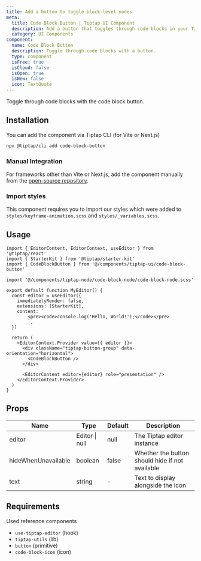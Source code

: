 ```yaml
---
title: Add a button to toggle block-level nodes
meta:
  title: Code Block Button | Tiptap UI Component
  description: Add a button that toggles through code blocks in your Tiptap editor. More in the docs!
  category: UI Components
component:
  name: Code Block Button
  description: Toggle through code blocks with a button.
  type: component
  isFree: true
  isCloud: false
  isOpen: true
  isNew: false
  icon: TextQuote
---
```



Toggle through code blocks with the code block button.

<CodeDemo isScrollable src="https://template.tiptap.dev/preview/tiptap-ui/code-block-button" />

## Installation

You can add the component via Tiptap CLI (for Vite or Next.js)

```bash
npx @tiptap/cli add code-block-button
```

### Manual Integration

For frameworks other than Vite or Next.js, add the component manually from the [open-source repository](https://github.com/ueberdosis/tiptap-ui-components/tree/main/apps/web/src/components/tiptap-ui/code-block-button).

### Import styles

This component requires you to import our styles which were added to `styles/keyframe-animation.scss` and `styles/_variables.scss`.

## Usage

```tsx
import { EditorContent, EditorContext, useEditor } from '@tiptap/react'
import { StarterKit } from '@tiptap/starter-kit'
import { CodeBlockButton } from '@/components/tiptap-ui/code-block-button'

import '@/components/tiptap-node/code-block-node/code-block-node.scss'

export default function MyEditor() {
  const editor = useEditor({
    immediatelyRender: false,
    extensions: [StarterKit],
    content: `
        <pre><code>console.log('Hello, World!');</code></pre>
        `,
  })

  return (
    <EditorContext.Provider value={{ editor }}>
      <div className="tiptap-button-group" data-orientation="horizontal">
        <CodeBlockButton />
      </div>

      <EditorContent editor={editor} role="presentation" />
    </EditorContext.Provider>
  )
}
```

## Props

| Name                | Type           | Default | Description                                     |
| ------------------- | -------------- | ------- | ----------------------------------------------- |
| editor              | Editor \| null | null    | The Tiptap editor instance                      |
| hideWhenUnavailable | boolean        | false   | Whether the button should hide if not available |
| text                | string         | -       | Text to display alongside the icon              |

## Requirements

Used reference components

- `use-tiptap-editor` (hook)
- `tiptap-utils` (lib)
- `button` (primitive)
- `code-block-icon` (icon)
